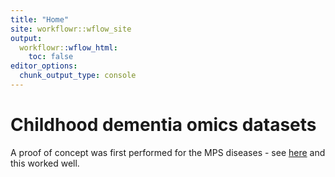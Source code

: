 ```yaml
---
title: "Home"
site: workflowr::wflow_site
output:
  workflowr::wflow_html:
    toc: false
editor_options:
  chunk_output_type: console
---
```


# Childhood dementia omics datasets

A proof of concept was first performed for the MPS diseases - see [here](MPS.html) and this worked well. 
